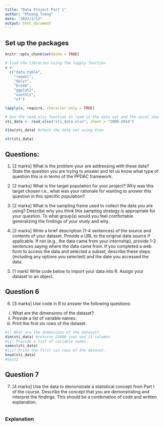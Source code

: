 ```yaml
---
title: "Data Project Part 1"
author: "Phuong Tseng"
date: "2022/2/12"
output: html_document
---
```


## Set up the packages
```r
knitr::opts_chunk$set(echo = TRUE)

# load the libraries using the lapply function
x <-
  c("data.table",
    "readxl",
    "dplyr",
    "broom",
    "ggplot2",
    "usethis",
    "sf")

lapply(x, require, character.only = TRUE)

# Use the read_xlsx function to read in the data set and the excel sheet then assign it to object sti_data
sti_data <- read_xlsx("sti_data.xlsx", sheet = "2000-2014")

View(sti_data) #check the data out using View

str(sti_data)
```

## Questions:
1. [2 marks] What is the problem your are addressing with these data? State the question you are trying to answer and let us know what type of question this is in terms of the PPDAC framework.

2. [2 marks] What is the target population for your project? Why was this target chosen i.e., what was your rationale for wanting to answer this question in this specific population?

3. [2 marks] What is the sampling frame used to collect the data you are using? Describe why you think this sampling strategy is appropriate for your question. To what group(s) would you feel comfortable generalizing the findings of your study and why.

4. [2 marks] Write a brief description (1-4 sentences) of the source and contents of your dataset. Provide a URL to the original data source if applicable. If not (e.g., the data came from your internship), provide 1-2 sentences saying where the data came from. If you completed a web form to access the data and selected a subset, describe these steps (including any options you selected) and the date you accessed the data.

5. [1 mark] Write code below to import your data into R. Assign your dataset to an object.

## Question 6
6. [3 marks] Use code in R to answer the following questions:
i) What are the dimensions of the dataset?
ii) Provide a list of variable names.
iii) Print the first six rows of the dataset.

```r
#i) What are the dimensions of the dataset?
dim(sti_data) #returns 23400 rows and 11 columns
#ii) Provide a list of variable names.
names(sti_data) 
#iii) Print the first six rows of the dataset.
head(sti_data)
#test2
```
## Question 7
7. [4 marks] Use the data to demonstrate a statistical concept from Part I of the course. Describe the concept that you are demonstrating and interpret the findings. This should be a combination of code and written explanation.

```r

```
### Explanation
